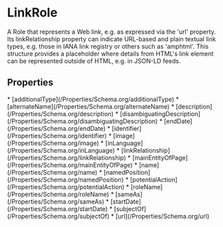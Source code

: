   
# LinkRole

A Role that represents a Web link, e.g. as expressed via the 'url' property. Its linkRelationship property can indicate URL-based and plain textual link types, e.g. those in IANA link registry or others such as 'amphtml'. This structure provides a placeholder where details from HTML's link element can be represented outside of HTML, e.g. in JSON-LD feeds.

## Properties

<Grid>
* [additionalType](/Properties/Schema.org/additionalType)
* [alternateName](/Properties/Schema.org/alternateName)
* [description](/Properties/Schema.org/description)
* [disambiguatingDescription](/Properties/Schema.org/disambiguatingDescription)
* [endDate](/Properties/Schema.org/endDate)
* [identifier](/Properties/Schema.org/identifier)
* [image](/Properties/Schema.org/image)
* [inLanguage](/Properties/Schema.org/inLanguage)
* [linkRelationship](/Properties/Schema.org/linkRelationship)
* [mainEntityOfPage](/Properties/Schema.org/mainEntityOfPage)
* [name](/Properties/Schema.org/name)
* [namedPosition](/Properties/Schema.org/namedPosition)
* [potentialAction](/Properties/Schema.org/potentialAction)
* [roleName](/Properties/Schema.org/roleName)
* [sameAs](/Properties/Schema.org/sameAs)
* [startDate](/Properties/Schema.org/startDate)
* [subjectOf](/Properties/Schema.org/subjectOf)
* [url](/Properties/Schema.org/url)
</Grid>


